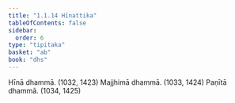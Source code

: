 ```yaml
---
title: "1.1.14 Hīnattika"
tableOfContents: false
sidebar:
  order: 6
type: "tipitaka"
basket: "ab"
book: "dhs"
---
```



<DynamicBreadcrumb />

<Division number="14" book="dhs" bookNo="29" page="3">

<Paragraph number="41" book="dhs">
Hīnā dhammā. (<Emphasis>1032, 1423</Emphasis>)
</Paragraph>

<Paragraph number="42" book="dhs">
Majjhimā dhammā. (<Emphasis>1033, 1424</Emphasis>)
</Paragraph>

<Paragraph number="43" book="dhs">
Paṇītā dhammā. (<Emphasis>1034, 1425</Emphasis>)
</Paragraph>
</Division>
